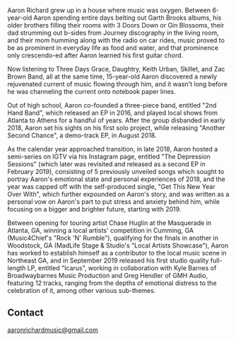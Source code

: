  <Banner bgOverlay="#fff" color="#72ADFC" />

<Container>

<p>Aaron Richard grew up in a house where music was oxygen. Between 6-year-old Aaron spending entire days belting out Garth Brooks albums, his older brothers filling their rooms with 3 Doors Down or Gin Blossoms, their dad strumming out b-sides from Journey discography in the living room, and their mom humming along with the radio on car rides, music proved to be as prominent in everyday life as food and water, and that prominence only crescendo-ed after Aaron learned his first guitar chord.</p>

<p>Now listening to Three Days Grace, Daughtry, Keith Urban, Skillet, and Zac Brown Band, all at the same time, 15-year-old Aaron discovered a newly rejuvenated current of music flowing through him, and it wasn't long before he was channeling the current onto notebook paper lines.</p>

<p>Out of high school, Aaron co-founded a three-piece band, entitled "2nd Hand Band", which released an EP in 2016, and played local shows from Atlanta to Athens for a handful of years. After the group disbanded in early 2018, Aaron set his sights on his first solo project, while releasing "Another Second Chance", a demo-track EP, in August 2018.</p>

<p>As the calendar year approached transition, in late 2018, Aaron hosted a semi-series on IGTV via his Instagram page, entitled "The Depression Sessions" (which later was revisited and released as a second EP in February 2019), consisting of 5 previously unveiled songs which sought to portray Aaron's emotional state and personal experiences of 2018, and the year was capped off with the self-produced single, "Get This New Year Over With", which further expounded on Aaron's story, and was written as a personal vow on Aaron's part to put stress and anxiety behind him, while focusing on a bigger and brighter future, starting with 2019.</p>

<p>Between opening for touring artist Chase Huglin at the Masquerade in Atlanta, GA, winning a local artists' competition in Cumming, GA (Music4Chief's "Rock 'N' Rumble"), qualifying for the finals in another in Woodstock, GA (MadLife Stage & Studio's "Local Artists Showcase"), Aaron has worked to establish himself as a contributor to the local music scene in Northeast GA, and in September 2019 released his first studio quality full-length LP, entitled "Icarus", working in collaboration with Kyle Barnes of Broadwaybarnes Music Production and Greg Hendler of GMH Audio, featuring 12 tracks, ranging from the depths of emotional distress to the celebration of it, among other various sub-themes.</p>


<Releases releases={props.releases} />

<Shows shows={props.shows} />

## Contact

<!--
  The `id="contact"` attribute below is for creating internal anchor link.
  You can remove/change it, but make sure you edit the corresponding link
  in src/gatsby-theme-musician/config/navigation.yml
  See: https://learn.freecodecamp.org/responsive-web-design/basic-html-and-html5/link-to-internal-sections-of-a-page-with-anchor-elements/
-->

<div id="contact" className="text-center">

<a href="mailto:aaronrichardmusic@gmail.com">aaronrichardmusic@gmail.com</a>  


</div>

</Container>
